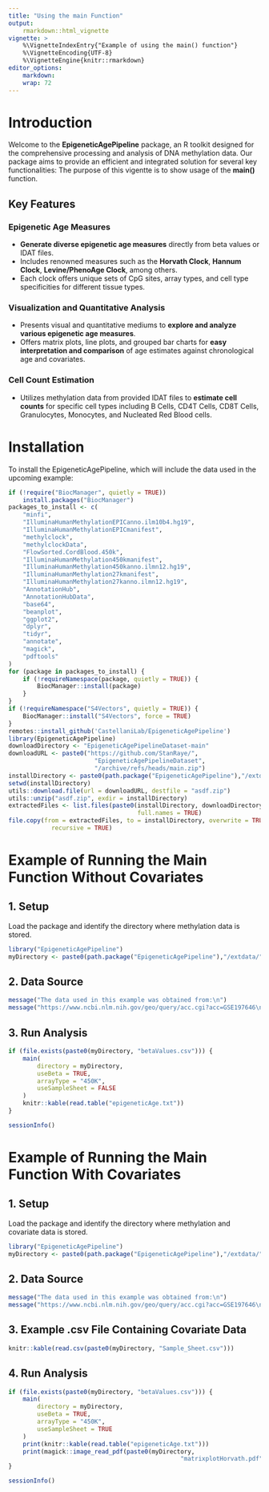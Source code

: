 ```yaml
---
title: "Using the main Function"
output:
    rmarkdown::html_vignette
vignette: >
    %\VignetteIndexEntry{"Example of using the main() function"}
    %\VignetteEncoding{UTF-8}
    %\VignetteEngine{knitr::rmarkdown}
editor_options: 
    markdown: 
    wrap: 72
---
```


# Introduction

Welcome to the **EpigeneticAgePipeline** package, an R toolkit designed for the comprehensive processing and analysis of DNA methylation data. Our package aims to provide an efficient and integrated solution for several key functionalities: The purpose of this vigentte is to show usage of the **main()** function.

## Key Features

### Epigenetic Age Measures

-   **Generate diverse epigenetic age measures** directly from beta values or IDAT files.
-   Includes renowned measures such as the **Horvath Clock**, **Hannum Clock**, **Levine/PhenoAge Clock**, among others.
-   Each clock offers unique sets of CpG sites, array types, and cell type specificities for different tissue types.

### Visualization and Quantitative Analysis

-   Presents visual and quantitative mediums to **explore and analyze various epigenetic age measures**.
-   Offers matrix plots, line plots, and grouped bar charts for **easy interpretation and comparison** of age estimates against chronological age and covariates.

### Cell Count Estimation

-   Utilizes methylation data from provided IDAT files to **estimate cell counts** for specific cell types including B Cells, CD4T Cells, CD8T Cells, Granulocytes, Monocytes, and Nucleated Red Blood cells.

# Installation

To install the EpigeneticAgePipeline, which will include the data used in the upcoming example:

``` r
if (!require("BiocManager", quietly = TRUE))
    install.packages("BiocManager")
packages_to_install <- c(
    "minfi",
    "IlluminaHumanMethylationEPICanno.ilm10b4.hg19",
    "IlluminaHumanMethylationEPICmanifest",
    "methylclock",
    "methylclockData",
    "FlowSorted.CordBlood.450k",
    "IlluminaHumanMethylation450kmanifest",
    "IlluminaHumanMethylation450kanno.ilmn12.hg19",
    "IlluminaHumanMethylation27kmanifest",
    "IlluminaHumanMethylation27kanno.ilmn12.hg19",
    "AnnotationHub",
    "AnnotationHubData",
    "base64",
    "beanplot",
    "ggplot2",
    "dplyr",
    "tidyr",
    "annotate",
    "magick",
    "pdftools"
)
for (package in packages_to_install) {
    if (!requireNamespace(package, quietly = TRUE)) {
        BiocManager::install(package)
    }
}
if (!requireNamespace("S4Vectors", quietly = TRUE)) {
    BiocManager::install("S4Vectors", force = TRUE)
}
remotes::install_github('CastellaniLab/EpigeneticAgePipeline')
library(EpigeneticAgePipeline)
downloadDirectory <- "EpigeneticAgePipelineDataset-main"
downloadURL <- paste0("https://github.com/StanRaye/",
                        "EpigeneticAgePipelineDataset",
                        "/archive/refs/heads/main.zip")
installDirectory <- paste0(path.package("EpigeneticAgePipeline"),"/extdata/")
setwd(installDirectory)
utils::download.file(url = downloadURL, destfile = "asdf.zip")
utils::unzip("asdf.zip", exdir = installDirectory)
extractedFiles <- list.files(paste0(installDirectory, downloadDirectory),
                                    full.names = TRUE)
file.copy(from = extractedFiles, to = installDirectory, overwrite = TRUE,
            recursive = TRUE)
```

# Example of Running the Main Function Without Covariates

## 1. Setup

Load the package and identify the directory where methylation data is stored.

```R
library("EpigeneticAgePipeline")
myDirectory <- paste0(path.package("EpigeneticAgePipeline"),"/extdata/")
```

## 2. Data Source

```R
message("The data used in this example was obtained from:\n")
message("https://www.ncbi.nlm.nih.gov/geo/query/acc.cgi?acc=GSE197646\n\n")
```

## 3. Run Analysis

```R
if (file.exists(paste0(myDirectory, "betaValues.csv"))) {
    main(
        directory = myDirectory,
        useBeta = TRUE,
        arrayType = "450K",
        useSampleSheet = FALSE
    )  
    knitr::kable(read.table("epigeneticAge.txt"))
}
```

```R
sessionInfo()
```

# Example of Running the Main Function With Covariates

## 1. Setup

Load the package and identify the directory where methylation and covariate data is stored.

```R
library("EpigeneticAgePipeline")
myDirectory <- paste0(path.package("EpigeneticAgePipeline"),"/extdata/")
```

## 2. Data Source

```R
message("The data used in this example was obtained from:\n")
message("https://www.ncbi.nlm.nih.gov/geo/query/acc.cgi?acc=GSE197646\n\n")
```

## 3. Example .csv File Containing Covariate Data

```R
knitr::kable(read.csv(paste0(myDirectory, "Sample_Sheet.csv")))
```

## 4. Run Analysis

```R
if (file.exists(paste0(myDirectory, "betaValues.csv"))) {
    main(
        directory = myDirectory,
        useBeta = TRUE,
        arrayType = "450K",
        useSampleSheet = TRUE
    )  
    print(knitr::kable(read.table("epigeneticAge.txt")))
    print(magick::image_read_pdf(paste0(myDirectory, 
                                                "matrixplotHorvath.pdf")))
}
```

```R
sessionInfo()
```
